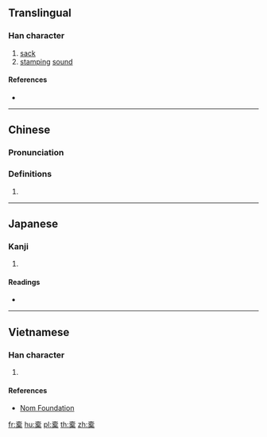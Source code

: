 {{character info/new}}
==Translingual==

===Han character===
{{Han char|rn=75|rad=木|as=10|sn=14|four=|canj=GBMD|ids=⿱⿱⿱士冖石木}}

# [[sack]]
# [[stamp]]ing [[sound]]

====References====
* {{Han ref|kx=0546.251|dkj=15347|hdz=10483.060|uh=69D6|ud=27094}}

----

==Chinese==
{{zh-forms}}

===Pronunciation===
{{zh-pron
|m=tuó
|c=tok3
|mc=
|oc=
|ma=
|cat=n
}}

===Definitions===
{{zh-hanzi}}

# {{rfdef|lang=zh}}

----

==Japanese==

===Kanji===
{{ja-kanji|grade=|rs=木10}}

# {{defn|lang=ja|sort=木10}}

====Readings====
* {{ja-readings|on=[[たく]] (taku)|kun=[[ふくろ]] (fukuro), [[ふいご]] (fuigo)}}

----

==Vietnamese==

===Han character===
{{vi-readings|rs=木10| hanviet = thác}}

# {{defn|lang=vi|sort=木10}}

====References====
*[http://nomfoundation.org/common/nom_details.php?codepoint=69d6 Nom Foundation]

[[fr:槖]]
[[hu:槖]]
[[pl:槖]]
[[th:槖]]
[[zh:槖]]